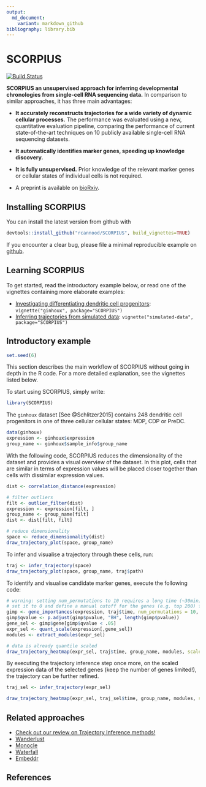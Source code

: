 ```yaml
---
output:
  md_document:
    variant: markdown_github
bibliography: library.bib
---
```


<!-- github markdown built using 
rmarkdown::render("README.Rmd", output_format = "md_document")
-->

# SCORPIUS

[![Build Status](https://travis-ci.org/rcannood/SCORPIUS.png?branch=master)](https://travis-ci.org/rcannood/SCORPIUS)

**SCORPIUS an unsupervised approach for inferring developmental chronologies from single-cell
RNA sequencing data.** In comparison to similar approaches, it has three main advantages:

* **It accurately reconstructs trajectories for a wide variety of dynamic 
  cellular processes.** The performance was evaluated using a new, quantitative 
  evaluation pipeline, comparing the performance of current state-of-the-art techniques
  on 10 publicly available single-cell RNA sequencing datasets. 
  
* **It automatically identifies marker genes, speeding up knowledge discovery.**
  
* **It is fully unsupervised.** Prior knowledge of the relevant marker genes or 
  cellular states of individual cells is not required.
  
* A preprint is available on [bioRxiv](http://biorxiv.org/content/early/2016/10/07/079509).
  
## Installing SCORPIUS

You can install the latest version from github with

```R
devtools::install_github("rcannood/SCORPIUS", build_vignettes=TRUE)
```

<!--
You can install:

* the latest released version from CRAN with

    ```R
    install.packages("SCORPIUS")
    ```

* the latest development version from github with

    ```R
    devtools::install_github("rcannood/SCORPIUS", build_vignettes=TRUE)
    ```
-->

If you encounter a clear bug, please file a minimal reproducible example on [github](https://github.com/rcannood/SCORPIUS/issues). 

## Learning SCORPIUS

To get started, read the introductory example below, or read one of the vignettes containing more elaborate examples:

* [Investigating differentiating dendritic cell progenitors](vignettes/ginhoux.md): `vignette("ginhoux", package="SCORPIUS")`
* [Inferring trajectories from simulated data](vignettes/simulated-data.md): `vignette("simulated-data", package="SCORPIUS")`

## Introductory example

```r
set.seed(6)
```

This section describes the main workflow of SCORPIUS without going in depth in the R code. For a more detailed explanation, see the vignettes listed below.

To start using SCORPIUS, simply write:
```r
library(SCORPIUS)
```


The `ginhoux` dataset [See @Schlitzer2015] contains 248 dendritic cell progenitors in one of three cellular cellular states: MDP, CDP or PreDC.
```r
data(ginhoux)
expression <- ginhoux$expression
group_name <- ginhoux$sample_info$group_name
```


With the following code, SCORPIUS reduces the dimensionality of the dataset and provides a visual overview of the dataset. 
In this plot, cells that are similar in terms of expression values will be placed closer together than cells with dissimilar expression values.

```r
dist <- correlation_distance(expression)

# filter outliers
filt <- outlier_filter(dist)
expression <- expression[filt, ]
group_name <- group_name[filt]
dist <- dist[filt, filt]

# reduce dimensionality
space <- reduce_dimensionality(dist)
draw_trajectory_plot(space, group_name)
```


To infer and visualise a trajectory through these cells, run:
```r
traj <- infer_trajectory(space)
draw_trajectory_plot(space, group_name, traj$path)
```


To identify and visualise candidate marker genes, execute the following code:
```r
# warning: setting num_permutations to 10 requires a long time (~30min) to run!
# set it to 0 and define a manual cutoff for the genes (e.g. top 200) for a much shorter execution time.
gimp <- gene_importances(expression, traj$time, num_permutations = 10, num_threads = 8) 
gimp$qvalue <- p.adjust(gimp$pvalue, "BH", length(gimp$pvalue))
gene_sel <- gimp$gene[gimp$qvalue < .05]
expr_sel <- quant_scale(expression[,gene_sel])
modules <- extract_modules(expr_sel)

# data is already quantile scaled
draw_trajectory_heatmap(expr_sel, traj$time, group_name, modules, scale_features = F)
```

By executing the trajectory inference step once more, on the scaled expression data of the selected genes
(keep the number of genes limited!), the trajectory can be further refined.
```r
traj_sel <- infer_trajectory(expr_sel)

draw_trajectory_heatmap(expr_sel, traj_sel$time, group_name, modules, scale_features = F)
```

## Related approaches

* [Check out our review on Trajectory Inference methods!](http://onlinelibrary.wiley.com/doi/10.1002/eji.201646347/full)
* [Wanderlust](http://www.c2b2.columbia.edu/danapeerlab/html/wanderlust.html)
* [Monocle](https://bioconductor.org/packages/release/bioc/html/monocle.html)
* [Waterfall](http://dx.doi.org/10.1016/j.stem.2015.07.013)
* [Embeddr](https://github.com/kieranrcampbell/embeddr)


## References
